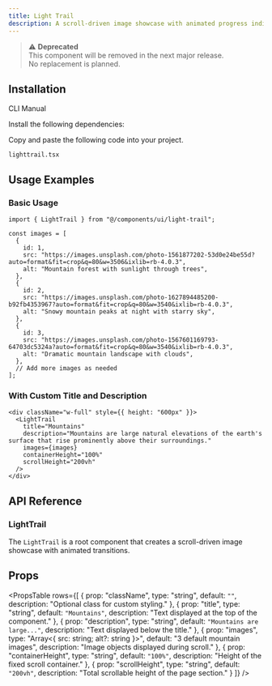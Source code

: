 ```yaml
---
title: Light Trail
description: A scroll-driven image showcase with animated progress indicator
---
```


<ComponentPreview
  name="lighttrail-demo"
  className=""
  description="An scroll-driven lighttrail component built with ScrollX UI"
/>

> ⚠️ **Deprecated**  
> This component will be removed in the next major release.  
> No replacement is planned.

## Installation

<Tabs defaultValue="cli" className="w-full">
  <TabsList>
    <TabsTrigger value="cli">CLI</TabsTrigger>
    <TabsTrigger value="manual">Manual</TabsTrigger>
  </TabsList>
  <TabsContent value="cli">
    <PkgOptions name="lighttrail" />
  </TabsContent>
  <TabsContent value="manual">
    <Steps>

<Step>Install the following dependencies:</Step>
<DepsOptions name="framer-motion" />

<Step>Copy and paste the following code into your project.</Step>
<p>
  <code>lighttrail.tsx</code>
</p>
<ComponentSource name="light-trail" />

</Steps>
  </TabsContent>
</Tabs>

## Usage Examples

### Basic Usage

```tsx
import { LightTrail } from "@/components/ui/light-trail";

const images = [
  {
    id: 1,
    src: "https://images.unsplash.com/photo-1561877202-53d0e24be55d?auto=format&fit=crop&q=80&w=3506&ixlib=rb-4.0.3",
    alt: "Mountain forest with sunlight through trees",
  },
  {
    id: 2,
    src: "https://images.unsplash.com/photo-1627894485200-b92fb4353967?auto=format&fit=crop&q=80&w=3540&ixlib=rb-4.0.3",
    alt: "Snowy mountain peaks at night with starry sky",
  },
  {
    id: 3,
    src: "https://images.unsplash.com/photo-1567601169793-64703dc5324a?auto=format&fit=crop&q=80&w=3540&ixlib=rb-4.0.3",
    alt: "Dramatic mountain landscape with clouds",
  },
  // Add more images as needed
];
```

### With Custom Title and Description

```tsx
<div className="w-full" style={{ height: "600px" }}>
  <LightTrail
    title="Mountains"
    description="Mountains are large natural elevations of the earth's surface that rise prominently above their surroundings."
    images={images}
    containerHeight="100%"
    scrollHeight="200vh"
  />
</div>
```

## API Reference  

### LightTrail  

The `LightTrail` is a root component that creates a scroll-driven image showcase with animated transitions.

## Props

<PropsTable
  rows={[
    {
      prop: "className",
      type: "string",
      default: `""`,
      description: "Optional class for custom styling."
    },
    {
      prop: "title",
      type: "string",
      default: `"Mountains"`,
      description: "Text displayed at the top of the component."
    },
    {
      prop: "description",
      type: "string",
      default: `"Mountains are large..."`,
      description: "Text displayed below the title."
    },
    {
      prop: "images",
      type: "Array<{ src: string; alt?: string }>",
      default: "3 default mountain images",
      description: "Image objects displayed during scroll."
    },
    {
      prop: "containerHeight",
      type: "string",
      default: `"100%"`,
      description: "Height of the fixed scroll container."
    },
    {
      prop: "scrollHeight",
      type: "string",
      default: `"200vh"`,
      description: "Total scrollable height of the page section."
    }
  ]}
/>

